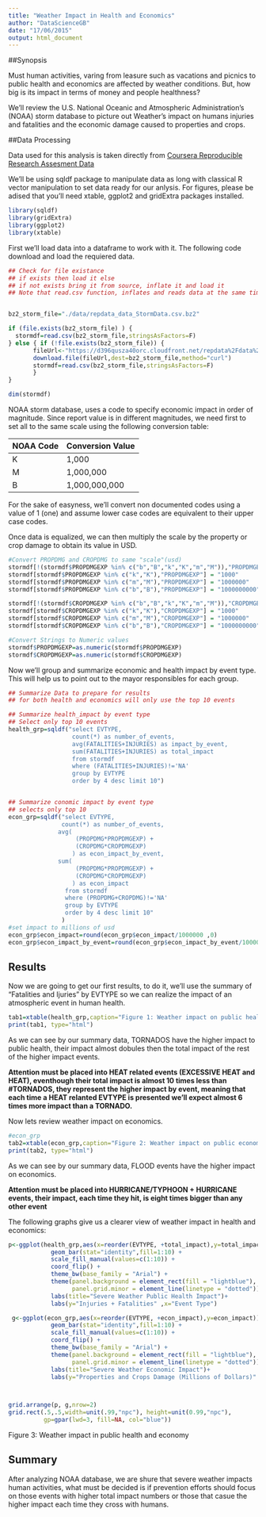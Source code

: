 ```yaml
---
title: "Weather Impact in Health and Economics"
author: "DataScienceGB"
date: "17/06/2015"
output: html_document
---
```


##Synopsis

Must human activities, varing from leasure such as vacations and picnics to public health and economics  are affected by weather conditions. But, how big is its impact in terms of money and people healthness?

We'll review the U.S. National Oceanic and Atmospheric Administration's (NOAA) storm database to picture out Weather's impact on humans injuries and fatalities and the economic damage caused to properties and crops.


##Data Processing

Data used for this analysis is taken directly from [Coursera Reproducible Research Assesment Data](https://d396qusza40orc.cloudfront.net/repdata%2Fdata%2FStormData.csv.bz2)

We'll be using sqldf package to manipulate data  as long with classical R vector manipulation to  set data ready for our anlysis.
For figures, please be adised that you'll need xtable, ggplot2 and gridExtra packages installed.

```r
library(sqldf)
library(gridExtra)
library(ggplot2)
library(xtable)
```

First we'll load data into a dataframe to work with it. 
The following code download and load the requiered data.  

```r
## Check for file existance
## if exists then load it else
## if not exists bring it from source, inflate it and load it
## Note that read.csv function, inflates and reads data at the same time


bz2_storm_file="./data/repdata_data_StormData.csv.bz2"

if (file.exists(bz2_storm_file) ) {
  stormdf=read.csv(bz2_storm_file,stringsAsFactors=F)
} else { if (!file.exists(bz2_storm_file)) {
       fileUrl<-"https://d396qusza40orc.cloudfront.net/repdata%2Fdata%2FStormData.csv.bz2"
       download.file(fileUrl,dest=bz2_storm_file,method="curl")
       stormdf=read.csv(bz2_storm_file,stringsAsFactors=F)     
       }
}

dim(stormdf)

```

NOAA storm database, uses a code to specify economic impact in order of magnitude. Since report value is in different magnitudes, we need first to set all to the same scale using the following conversion table:

 |NOAA Code|Conversion Value  |
 |---------|------------------|
 |    K    |    1,000         |
 |    M    |    1,000,000     |
 |    B    |    1,000,000,000 |

For the sake of easyness, we'll convert non documented codes using a value of 1 (one) and assume lower case codes are equivalent to their upper case codes.

Once data is equalized, we can then multiply the scale by the property or crop damage to obtain its value in USD.


```r
#Convert PROPDMG and CROPDMG to same "scale"(usd)
stormdf[!(stormdf$PROPDMGEXP %in% c("b","B","k","K","m","M")),"PROPDMGEXP"] = "1"
stormdf[stormdf$PROPDMGEXP %in% c("k","K"),"PROPDMGEXP"] = "1000"
stormdf[stormdf$PROPDMGEXP %in% c("m","M"),"PROPDMGEXP"] = "1000000"
stormdf[stormdf$PROPDMGEXP %in% c("b","B"),"PROPDMGEXP"] = "1000000000"

stormdf[!(stormdf$CROPDMGEXP %in% c("b","B","k","K","m","M")),"CROPDMGEXP"] = "1"
stormdf[stormdf$CROPDMGEXP %in% c("k","K"),"CROPDMGEXP"] = "1000"
stormdf[stormdf$CROPDMGEXP %in% c("m","M"),"CROPDMGEXP"] = "1000000"
stormdf[stormdf$CROPDMGEXP %in% c("b","B"),"CROPDMGEXP"] = "1000000000"

#Convert Strings to Numeric values
stormdf$PROPDMGEXP=as.numeric(stormdf$PROPDMGEXP)
stormdf$CROPDMGEXP=as.numeric(stormdf$CROPDMGEXP)


```

Now we'll group and summarize economic and health impact by event type. This will help us to point out to the mayor responsibles for each group.

```r

## Summarize Data to prepare for results
## for both health and economics will only use the top 10 events

## Summarize health_impact by event type
## Select only top 10 events
health_grp=sqldf("select EVTYPE,
                  count(*) as number_of_events, 
                  avg(FATALITIES+INJURIES) as impact_by_event,
                  sum(FATALITIES+INJURIES) as total_impact                  
                  from stormdf
                  where (FATALITIES+INJURIES)!='NA'
                  group by EVTYPE
                  order by 4 desc limit 10")


## Summarize conomic impact by event type
## selects only top 10
econ_grp=sqldf("select EVTYPE,
               count(*) as number_of_events,
              avg(
                   (PROPDMG*PROPDMGEXP) +
                   (CROPDMG*CROPDMGEXP)
                  ) as econ_impact_by_event,
              sum(
                   (PROPDMG*PROPDMGEXP) +
                   (CROPDMG*CROPDMGEXP)
                  ) as econ_impact 
                from stormdf
                where (PROPDMG+CROPDMG)!='NA'
                group by EVTYPE
                order by 4 desc limit 10"
               )
#set impact to millions of usd
econ_grp$econ_impact=round(econ_grp$econ_impact/1000000 ,0)
econ_grp$econ_impact_by_event=round(econ_grp$econ_impact_by_event/1000000 ,0)


```

## Results

Now we are going to get our first results, to do it, we'll use the  summary of "Fatalities and Ijuries" by EVTYPE so we can realize the impact of an atmospheric event in human health.

``` r
tab1=xtable(health_grp,caption="Figure 1: Weather impact on public health")
print(tab1, type="html")

```


As we can see by our summary data, TORNADOS have the higher impact to public health, their impact almost dobules then the total impact of the rest of the higher impact events. 

**Attention must be placed into HEAT related events  (EXCESSIVE HEAT and HEAT), eventhough their total impact is almost 10 times less than #TORNADOS, they represent the higher impact by event, meaning that each time a HEAT relanted EVTYPE is presented we'll expect almost 6 times more impact than a TORNADO. **



Now lets review weather impact on economics. 

``` r

#econ_grp
tab2=xtable(econ_grp,caption="Figure 2: Weather impact on public economy")
print(tab2, type="html")

```


As we can see by our summary data, FLOOD events have the higher impact on economics. 

**Attention must be placed into HURRICANE/TYPHOON + HURRICANE events, their impact, each time they hit, is eight times bigger than any other event**  


The following graphs give us a clearer view of weather impact in health and economics:
 
```r


p<-ggplot(health_grp,aes(x=reorder(EVTYPE, +total_impact),y=total_impact)) +
            geom_bar(stat="identity",fill=1:10) +
            scale_fill_manual(values=c(1:10)) +
            coord_flip() +        
            theme_bw(base_family = "Arial") +
            theme(panel.background = element_rect(fill = "lightblue"),
                  panel.grid.minor = element_line(linetype = "dotted")) +
            labs(title="Severe Weather Public Health Impact")+
            labs(y="Injuries + Fatalities" ,x="Event Type")

 g<-ggplot(econ_grp,aes(x=reorder(EVTYPE, +econ_impact),y=econ_impact)) +
            geom_bar(stat="identity",fill=1:10) +
            scale_fill_manual(values=c(1:10)) +
            coord_flip() +            
            theme_bw(base_family = "Arial") +
            theme(panel.background = element_rect(fill = "lightblue"),
                  panel.grid.minor = element_line(linetype = "dotted")) +
            labs(title="Severe Weather Economic Impact")+
            labs(y="Properties and Crops Damage (Millions of Dollars)" ,x="Event Type")



grid.arrange(p, g,nrow=2)
grid.rect(.5,.5,width=unit(.99,"npc"), height=unit(0.99,"npc"), 
          gp=gpar(lwd=3, fill=NA, col="blue"))

``` 

Figure 3: Weather impact in public health and economy


## Summary

After analyzing NOAA database, we are shure that severe weather impacts human activities, what must be decided is if prevention efforts should focus on those events with higher total impact numbers or those that casue the higher impact each time they cross with humans.


